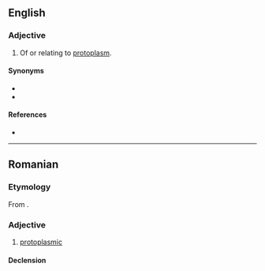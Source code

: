 ==English==

===Adjective===
{{en-adj|-}}

# {{lb|en|cytology}} Of or relating to [[protoplasm]].

====Synonyms====
* {{l|en|protoplasmal}}
* {{l|en|protoplasmic}}

====References====
* {{R:Webster 1913}}

----

==Romanian==

===Etymology===
From {{bor|ro|de|protoplasmatisch}}.

===Adjective===
{{ro-adj}}

# [[protoplasmic]]

====Declension====
{{ro-decl-adj}}